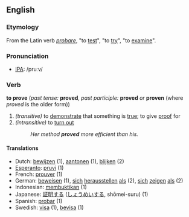 ==English==
=== Etymology ===
From the Latin verb ''[[probare]]'', "to [[test]]", "to [[try]]", "to [[examine]]".

=== Pronunciation ===
*[[w:IPA|IPA]]: /pruːv/

=== Verb ===
'''to prove''' (''past tense:'' '''proved''', ''past participle:'' '''proved''' ''or'' '''proven''' (where ''proved'' is the older form))
#''(transitive)'' to [[demonstrate]] that something is [[true]]; to give [[proof]] for
#''(intransitive)'' to [[turn out]]
#:''Her method '''proved''' more efficient than his.''

==== Translations ====
*Dutch: [[bewijzen]] (1), [[aantonen]] (1), [[blijken]] (2)
*[[Esperanto]]: [[pruvi]] (1)
*French: [[prouver]] (1)
*German: [[beweisen]] (1), [[sich]] [[herausstellen]] [[als]] (2), [[sich]] [[zeigen]] [[als]] (2)
*Indonesian: [[bukti|membuktikan]] (1)
*Japanese: [[証明]]する ([[しょうめい]]する, shōmei-suru)  (1)
*Spanish: [[probar]]  (1)
*Swedish: [[visa]] (1), [[bevisa]] (1)